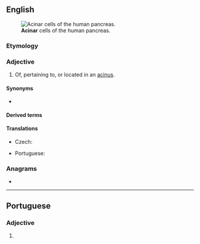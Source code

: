 ==English==
[[Image:Pancreatic acinar cells - TEM.jpg|thumb|'''Acinar''' cells of the human pancreas.]]

===Etymology===
{{suffix|acinus|ar|lang=en}}

===Adjective===
{{en-adj|-}}

# {{lb|en|anatomy}} Of, pertaining to, or located in an [[acinus]].

====Synonyms====
* {{l|en|acinic}}

====Derived terms====
{{der2|lang=en
|multiacinar
|periacinar
|pseudoacinar
|centriacinar
|panacinar}}

====Translations====
{{trans-top|pertaining to or located in an acinus}}
* Czech: {{t|cs|acinární}}
{{trans-mid}}
* Portuguese: {{t|pt|acinar}}
{{trans-bottom}}

===Anagrams===
* {{anagrams|en|Ancira|Carian|Carina|Ciaran|arnica|carina|crania|narica}}

----

==Portuguese==

===Adjective===
{{pt-adj|acina|r}}

# {{lb|pt|anatomy}} {{l|en|acinar}} {{gloss|pertaining to or located in an acinus}}